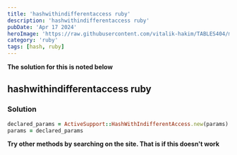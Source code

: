 ---
title: 'hashwithindifferentaccess ruby'
description: 'hashwithindifferentaccess ruby'
pubDate: 'Apr 17 2024'
heroImage: 'https://raw.githubusercontent.com/vitalik-hakim/TABLES404/main/error_b/ruby.jpg'
category: 'ruby'
tags: [hash, ruby]
---

**The solution for this is noted below**

## hashwithindifferentaccess ruby

### Solution

```ruby
declared_params = ActiveSupport::HashWithIndifferentAccess.new(params)
params = declared_params
```
**Try other methods by searching on the site. That is if this doesn't work**
